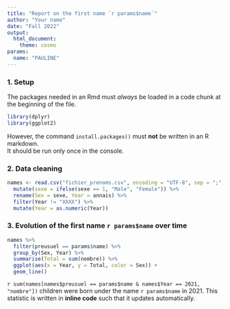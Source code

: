 ---
title: "Report on the first name `r params$name`"
author: "Your name"
date: "Fall 2022"
output: 
  html_document:
    theme: cosmo
params:
  name: "PAULINE"
---

### 1. Setup

The packages needed in an Rmd must *always* be loaded in a code chunk at the beginning of the file.

```{r, message = F, warning = F}
library(dplyr)
library(ggplot2)
```

However, the command `install.packages()` must **not** be written in an R markdown.  
It should be run only once in the console.

### 2. Data cleaning

```{r}
names <- read.csv("fichier_prenoms.csv", encoding = "UTF-8", sep = ";") %>%
  mutate(sexe = ifelse(sexe == 1, "Male", "Female")) %>%
  rename(Sex = sexe, Year = annais) %>%
  filter(Year != "XXXX") %>%
  mutate(Year = as.numeric(Year))
```

### 3. Evolution of the first name `r params$name` over time

```{r, echo = F, message = F, fig.height = 3}
names %>%
  filter(preusuel == params$name) %>%
  group_by(Sex, Year) %>%
  summarise(Total = sum(nombre)) %>% 
  ggplot(aes(x = Year, y = Total, color = Sex)) +
  geom_line()
```

`r sum(names[names$preusuel == params$name & names$Year == 2021, "nombre"])` children were born under the name `r params$name` in 2021. This statistic is written in **inline code** such that it updates automatically.
